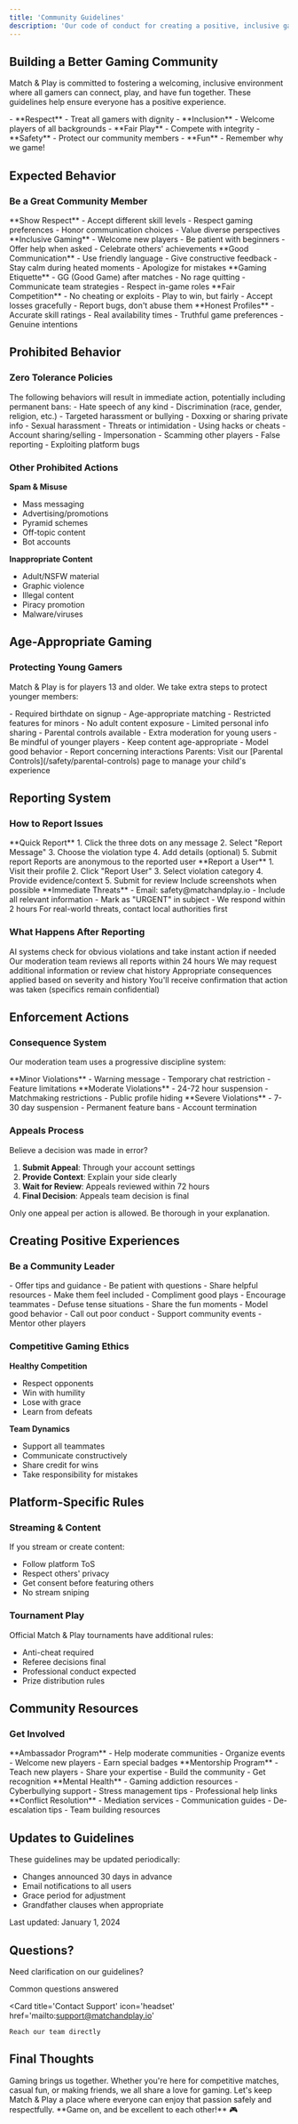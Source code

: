 ```yaml
---
title: 'Community Guidelines'
description: 'Our code of conduct for creating a positive, inclusive gaming community'
---
```


## Building a Better Gaming Community

Match & Play is committed to fostering a welcoming, inclusive environment where all gamers can connect, play, and have fun together. These guidelines help ensure everyone has a positive experience.

<Card title='Our Core Values' icon='heart'>
  - **Respect** - Treat all gamers with dignity - **Inclusion** - Welcome
  players of all backgrounds - **Fair Play** - Compete with integrity -
  **Safety** - Protect our community members - **Fun** - Remember why we game!
</Card>

## Expected Behavior

### Be a Great Community Member

<Tabs>
  <Tab title='Respect Others'>
    **Show Respect** - Accept different skill levels - Respect gaming
    preferences - Honor communication choices - Value diverse perspectives
    **Inclusive Gaming** - Welcome new players - Be patient with beginners -
    Offer help when asked - Celebrate others' achievements
  </Tab>

  <Tab title='Communicate Positively'>
    **Good Communication** - Use friendly language - Give constructive feedback
    - Stay calm during heated moments - Apologize for mistakes **Gaming
    Etiquette** - GG (Good Game) after matches - No rage quitting - Communicate
    team strategies - Respect in-game roles
  </Tab>

  <Tab title='Play Fair'>
    **Fair Competition** - No cheating or exploits - Play to win, but fairly -
    Accept losses gracefully - Report bugs, don't abuse them **Honest Profiles**
    - Accurate skill ratings - Real availability times - Truthful game
    preferences - Genuine intentions
  </Tab>
</Tabs>

## Prohibited Behavior

### Zero Tolerance Policies

<Warning>
  The following behaviors will result in immediate action, potentially including
  permanent bans:
</Warning>

<CardGroup cols={2}>
  <Card title='Harassment & Hate' icon='ban'>
    - Hate speech of any kind - Discrimination (race, gender, religion, etc.) -
    Targeted harassment or bullying - Doxxing or sharing private info - Sexual
    harassment - Threats or intimidation
  </Card>

  <Card title='Cheating & Fraud' icon='exclamation-triangle'>
    - Using hacks or cheats - Account sharing/selling - Impersonation - Scamming
    other players - False reporting - Exploiting platform bugs
  </Card>
</CardGroup>

### Other Prohibited Actions

**Spam & Misuse**

- Mass messaging
- Advertising/promotions
- Pyramid schemes
- Off-topic content
- Bot accounts

**Inappropriate Content**

- Adult/NSFW material
- Graphic violence
- Illegal content
- Piracy promotion
- Malware/viruses

## Age-Appropriate Gaming

### Protecting Young Gamers

Match & Play is for players 13 and older. We take extra steps to protect younger members:

<Steps>
  <Step title='Age Verification'>
    - Required birthdate on signup - Age-appropriate matching - Restricted
    features for minors
  </Step>

  <Step title='Minor Protections'>
    - No adult content exposure - Limited personal info sharing - Parental
    controls available - Extra moderation for young users
  </Step>

  <Step title='Adult Responsibilities'>
    - Be mindful of younger players - Keep content age-appropriate - Model good
    behavior - Report concerning interactions
  </Step>
</Steps>

<Info>
  Parents: Visit our [Parental Controls](/safety/parental-controls) page to
  manage your child's experience
</Info>

## Reporting System

### How to Report Issues

<Tabs>
  <Tab title='In-Message Reporting'>
    **Quick Report** 1. Click the three dots on any message 2. Select "Report
    Message" 3. Choose the violation type 4. Add details (optional) 5. Submit
    report Reports are anonymous to the reported user
  </Tab>

  <Tab title='Profile Reporting'>
    **Report a User** 1. Visit their profile 2. Click "Report User" 3. Select
    violation category 4. Provide evidence/context 5. Submit for review Include
    screenshots when possible
  </Tab>

  <Tab title='Emergency Reporting'>
    **Immediate Threats** - Email: safety@matchandplay.io - Include all relevant
    information - Mark as "URGENT" in subject - We respond within 2 hours For
    real-world threats, contact local authorities first
  </Tab>
</Tabs>

### What Happens After Reporting

<Steps>
  <Step title='Immediate Review'>
    AI systems check for obvious violations and take instant action if needed
  </Step>

  <Step title='Human Review'>
    Our moderation team reviews all reports within 24 hours
  </Step>

  <Step title='Investigation'>
    We may request additional information or review chat history
  </Step>

  <Step title='Action Taken'>
    Appropriate consequences applied based on severity and history
  </Step>

  <Step title='Follow-up'>
    You'll receive confirmation that action was taken (specifics remain
    confidential)
  </Step>
</Steps>

## Enforcement Actions

### Consequence System

Our moderation team uses a progressive discipline system:

<Card title='Violation Consequences' icon='gavel'>
  **Minor Violations** - Warning message - Temporary chat restriction - Feature
  limitations **Moderate Violations** - 24-72 hour suspension - Matchmaking
  restrictions - Public profile hiding **Severe Violations** - 7-30 day
  suspension - Permanent feature bans - Account termination
</Card>

### Appeals Process

Believe a decision was made in error?

1. **Submit Appeal**: Through your account settings
2. **Provide Context**: Explain your side clearly
3. **Wait for Review**: Appeals reviewed within 72 hours
4. **Final Decision**: Appeals team decision is final

<Note>
  Only one appeal per action is allowed. Be thorough in your explanation.
</Note>

## Creating Positive Experiences

### Be a Community Leader

<CardGroup cols={3}>
  <Card title='Welcome Newbies' icon='hand-wave'>
    - Offer tips and guidance - Be patient with questions - Share helpful
    resources - Make them feel included
  </Card>

  <Card title='Spread Positivity' icon='smile'>
    - Compliment good plays - Encourage teammates - Defuse tense situations -
    Share the fun moments
  </Card>

  <Card title='Lead by Example' icon='star'>
    - Model good behavior - Call out poor conduct - Support community events -
    Mentor other players
  </Card>
</CardGroup>

### Competitive Gaming Ethics

**Healthy Competition**

- Respect opponents
- Win with humility
- Lose with grace
- Learn from defeats

**Team Dynamics**

- Support all teammates
- Communicate constructively
- Share credit for wins
- Take responsibility for mistakes

## Platform-Specific Rules

### Streaming & Content

If you stream or create content:

- Follow platform ToS
- Respect others' privacy
- Get consent before featuring others
- No stream sniping

### Tournament Play

Official Match & Play tournaments have additional rules:

- Anti-cheat required
- Referee decisions final
- Professional conduct expected
- Prize distribution rules

## Community Resources

### Get Involved

<Tabs>
  <Tab title='Community Programs'>
    **Ambassador Program** - Help moderate communities - Organize events -
    Welcome new players - Earn special badges **Mentorship Program** - Teach new
    players - Share your expertise - Build the community - Get recognition
  </Tab>

  <Tab title='Support Resources'>
    **Mental Health** - Gaming addiction resources - Cyberbullying support -
    Stress management tips - Professional help links **Conflict Resolution** -
    Mediation services - Communication guides - De-escalation tips - Team
    building resources
  </Tab>
</Tabs>

## Updates to Guidelines

These guidelines may be updated periodically:

- Changes announced 30 days in advance
- Email notifications to all users
- Grace period for adjustment
- Grandfather clauses when appropriate

<Check>Last updated: January 1, 2024</Check>

## Questions?

Need clarification on our guidelines?

<CardGroup cols={2}>
  <Card title='FAQ' icon='question' href='/faqs'>
    Common questions answered
  </Card>

  <Card
    title='Contact Support'
    icon='headset'
    href='mailto:support@matchandplay.io'
  >
    Reach our team directly
  </Card>
</CardGroup>

## Final Thoughts

<Card title="Remember Why We're Here" icon='gamepad'>
  Gaming brings us together. Whether you're here for competitive matches, casual
  fun, or making friends, we all share a love for gaming. Let's keep Match &
  Play a place where everyone can enjoy that passion safely and respectfully.
  **Game on, and be excellent to each other!** 🎮
</Card>
